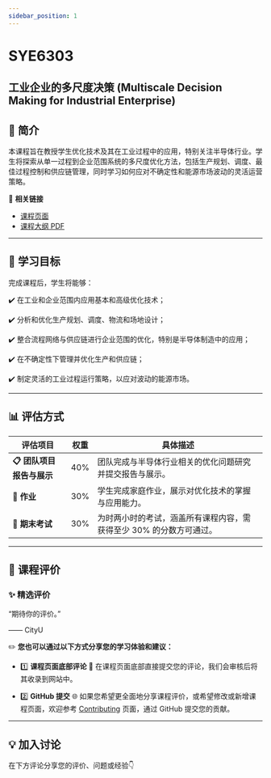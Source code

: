 ```yaml
---
sidebar_position: 1
---
```


# SYE6303
## 工业企业的多尺度决策 (Multiscale Decision Making for Industrial Enterprise)

## **📘 简介**
本课程旨在教授学生优化技术及其在工业过程中的应用，特别关注半导体行业。学生将探索从单一过程到企业范围系统的多尺度优化方法，包括生产规划、调度、最佳过程控制和供应链管理，同时学习如何应对不确定性和能源市场波动的灵活运营策略。

🔗 **相关链接**
- [课程页面](https://www.cityu.edu.hk/catalogue/pg/202425/course/SYE6303.htm)
- [课程大纲 PDF](https://www.cityu.edu.hk/catalogue/pg/202425/course/SYE6303.pdf)

---

## **🎯 学习目标**

完成课程后，学生将能够：

✔️ 在工业和企业范围内应用基本和高级优化技术；

✔️ 分析和优化生产规划、调度、物流和场地设计；

✔️ 整合流程网络与供应链进行企业范围的优化，特别是半导体制造中的应用；

✔️ 在不确定性下管理并优化生产和供应链；

✔️ 制定灵活的工业过程运行策略，以应对波动的能源市场。

---

## **📊 评估方式**

| **评估项目**               | **权重** | **具体描述**                                                                                       |
|---------------------------|---------|---------------------------------------------------------------------------------------------------|
| **📋 团队项目报告与展示**    | 40%      | 团队完成与半导体行业相关的优化问题研究并提交报告与展示。                                                |
| **📂 作业**               | 30%      | 学生完成家庭作业，展示对优化技术的掌握与应用能力。                                                     |
| **📝 期末考试**            | 30%      | 为时两小时的考试，涵盖所有课程内容，需获得至少 30% 的分数方可通过。                                          |

---

## **💬 课程评价**

### ✨ **精选评价**
<div className={commentStyles.commentBox}>
    <p className={commentStyles.commentText}>
        “期待你的评价。”
    </p>
    <p className={commentStyles.commentAuthor}>—— CityU</p>
</div>

✏️ **您也可以通过以下方式分享您的学习体验和建议：**

- 1️⃣ **课程页面底部评论**
💬 在课程页面底部直接提交您的评论，我们会审核后将其收录到网站中。

- 2️⃣ **GitHub 提交**
🌐 如果您希望更全面地分享课程评价，或希望修改或新增课程页面，欢迎参考 [Contributing](https://penjc.github.io/cityU-navigator/contributing) 页面，通过 GitHub 提交您的贡献。

---

## **💡 加入讨论**

在下方评论分享您的评价、问题或经验👇
<Utterances />